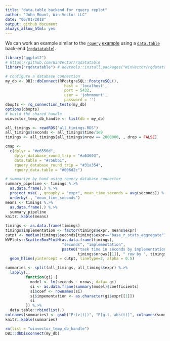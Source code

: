 ```yaml
---
title: "data.table backend for rquery replot"
author: "John Mount, Win-Vector LLC"
date: "06/01/2018"
output: github_document
always_allow_html: yes
---
```


We can work an example similar to the [`rquery`](https://winvector.github.io/rquery/) [example](https://winvector.github.io/rquery/index.html) using a [`data.table`](http://r-datatable.com/) 
back-end ([`rqdatatable`](https://github.com/WinVector/rqdatatable)).

```r
library("ggplot2")
# https://github.com/WinVector/rqdatatable
library("rqdatatable") # devtools::install.packages("WinVector/rqdatatable")
```



```r
# configure a database connection
my_db <- DBI::dbConnect(RPostgreSQL::PostgreSQL(),
                          host = 'localhost',
                          port = 5432,
                          user = 'johnmount',
                          password = '')
dbopts <- rq_connection_tests(my_db)
options(dbopts)
# build the shared handle
winvector_temp_db_handle <- list(db = my_db)
```


```r
all_timings <- readRDS("all_timings.RDS")
all_timings$seconds <- all_timings$time/1e9
timings <- all_timings[all_timings$nrow == 2000000, , drop = FALSE]

cmap <- 
  c(dplyr = "#e6550d",
    dplyr_database_round_trip = "#a63603",
    data.table = "#756bb1",
    rquery_database_round_trip = "#31a354",
    rquery_data.table = "#006d2c")

# summarize by hand using rquery database connector
summary_pipeline <- timings %.>%
  as.data.frame(.) %.>%
  project_nse(., groupby = "expr", mean_time_seconds = avg(seconds)) %.>%
  orderby(., "mean_time_seconds")
means <- timings %.>% 
  as.data.frame(.) %.>%
  summary_pipeline 
knitr::kable(means)

timings <- as.data.frame(timings)
timings$implementation <- factor(timings$expr, means$expr)
cutpt <- median(timings$seconds[timings$expr=="base_r_stats_aggregate"])
WVPlots::ScatterBoxPlotH(as.data.frame(timings), 
                         "seconds", "implementation", 
                         paste0("task time in seconds by implementation\n(",
                                timings$nrows[[1]], " row by ", timings$ncols[[1]], " column task)")) +
  geom_hline(yintercept = cutpt, linetype=2, alpha = 0.5)

summaries <- split(all_timings, all_timings$expr) %.>%
  lapply(., 
         function(gi) {
           model <- lm(seconds ~ nrows, data= gi)
           si <- as.data.frame(summary(model)$coefficients)
           si$coef <- rownames(si)
           si$impementation <- as.character(gi$expr[[1]])
           si
         }) %.>%
  data.table::rbindlist(.)
colnames(summaries) <- gsub("Pr(>|t|)", "P[g.t. abs(t)]", colnames(summaries), fixed = TRUE)
knitr::kable(summaries)
```


```r
rm(list = "winvector_temp_db_handle")
DBI::dbDisconnect(my_db)
```



